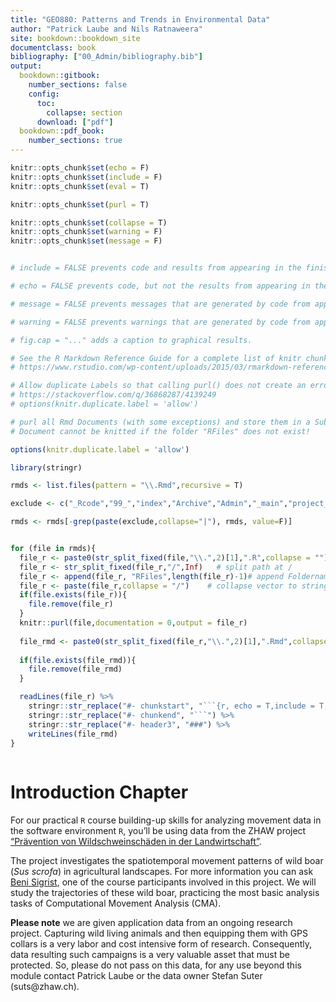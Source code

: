 ```yaml
---
title: "GEO880: Patterns and Trends in Environmental Data"
author: "Patrick Laube and Nils Ratnaweera"
site: bookdown::bookdown_site
documentclass: book
bibliography: ["00_Admin/bibliography.bib"]
output:
  bookdown::gitbook:
    number_sections: false
    config:
      toc:
        collapse: section
      download: ["pdf"]
  bookdown::pdf_book:
    number_sections: true
---
```

```r
knitr::opts_chunk$set(echo = F)
knitr::opts_chunk$set(include = F)
knitr::opts_chunk$set(eval = T)

knitr::opts_chunk$set(purl = T)

knitr::opts_chunk$set(collapse = T)
knitr::opts_chunk$set(warning = F)
knitr::opts_chunk$set(message = F)


# include = FALSE prevents code and results from appearing in the finished file. R Markdown still runs the code in the chunk, and the results can be used by other chunks.

# echo = FALSE prevents code, but not the results from appearing in the finished file. This is a useful way to embed figures.

# message = FALSE prevents messages that are generated by code from appearing in the finished file.

# warning = FALSE prevents warnings that are generated by code from appearing in the finished.

# fig.cap = "..." adds a caption to graphical results.

# See the R Markdown Reference Guide for a complete list of knitr chunk options.
# https://www.rstudio.com/wp-content/uploads/2015/03/rmarkdown-reference.pdf
```

```r
# Allow duplicate Labels so that calling purl() does not create an error
# https://stackoverflow.com/q/36868287/4139249
# options(knitr.duplicate.label = 'allow')

# purl all Rmd Documents (with some exceptions) and store them in a Subfolder /RFiles
# Document cannot be knitted if the folder "RFiles" does not exist!

options(knitr.duplicate.label = 'allow')

library(stringr)

rmds <- list.files(pattern = "\\.Rmd",recursive = T)

exclude <- c("_Rcode","99_","index","Archive","Admin","_main","project_ideas","RFiles")

rmds <- rmds[-grep(paste(exclude,collapse="|"), rmds, value=F)]


for (file in rmds){
  file_r <- paste0(str_split_fixed(file,"\\.",2)[1],".R",collapse = "")
  file_r <- str_split_fixed(file_r,"/",Inf)   # split path at /
  file_r <- append(file_r, "RFiles",length(file_r)-1)# append Foldername
  file_r <- paste(file_r,collapse = "/")    # collapse vector to string
  if(file.exists(file_r)){
    file.remove(file_r)
  }
  knitr::purl(file,documentation = 0,output = file_r)
  
  file_rmd <- paste0(str_split_fixed(file_r,"\\.",2)[1],".Rmd",collapse = "")
  
  if(file.exists(file_rmd)){
    file.remove(file_rmd)
  }

  readLines(file_r) %>%
    stringr::str_replace("#- chunkstart", "```{r, echo = T,include = T,eval = F}") %>%
    stringr::str_replace("#- chunkend", "```") %>% 
    stringr::str_replace("#- header3", "###") %>% 
    writeLines(file_rmd)
}
 
```



# Introduction Chapter {-}

For our practical `R` course building-up skills for analyzing movement data in the software environment `R`, you'll be using data from the ZHAW project ["Prävention von Wildschweinschäden in der Landwirtschaft"](https://www.zhaw.ch/de/lsfm/institute-zentren/iunr/integrative-oekologie/wildtiermanagement/referenzprojekte/).

The project investigates the spatiotemporal movement patterns of wild boar (*Sus scrofa*) in agricultural landscapes. 
For more information you can ask [Beni Sigrist](https://www.zhaw.ch/de/ueber-uns/person/sigb/), one of the course participants involved in this project. We will study the trajectories of these wild boar, practicing the most basic analysis tasks of Computational Movement Analysis (CMA). 

**Please note** we are given application data from an ongoing research project. Capturing wild living animals and then equipping them with GPS collars is a very labor and cost intensive form of research. Consequently, data resulting such campaigns is a very valuable asset that must be protected. So, please do not pass on this data, for any use beyond this module contact Patrick Laube or the data owner Stefan Suter (suts@zhaw.ch).



<!-- todo -->
<!-- Introduce some basic concepts -->

<!-- - RStudio -->
<!-- - Tidyverse -->
<!-- - datacamp -->
<!-- - Rstudio Server / Rstudio Connect -->
<!-- - Links to GIS Ressources -->
<!--   - Animove Cheet sheets -->
<!--   - GIS in R -->
<!-- - GIT / CMAtools -->


